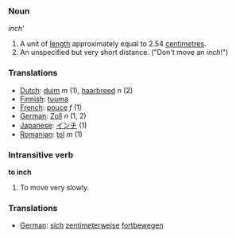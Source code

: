 ===Noun===

'' inch'''

# A unit of [[length]] approximately equal to 2.54 [[centimetre]]s.
# An unspecified but very short distance.  ("Don't move an ''inch''!")

===Translations===
* [[Dutch]]: [[duim]] ''m'' (1), [[haarbreed]] ''n'' (2)
* [[Finnish]]: [[tuuma]]
* [[French]]: [[pouce]] ''f'' (1)
* [[German]]: [[Zoll]] ''n'' (1, 2)
* [[Japanese]]: [[インチ]] (1)
* [[Romanian]]: [[ţol]] ''m'' (1)
===Intransitive verb===

'''to inch'''

# To move very slowly.

===Translations===
*[[German]]: [[sich]] [[zentimeterweise]] [[fortbewegen]]